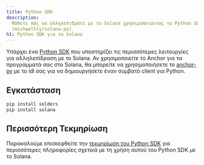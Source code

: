 ```yaml
---
title: Python SDK
description:
  Μάθετε πώς να αλληλεπιδράτε με το Solana χρησιμοποιώντας το Python SDK
  (michaelhly/solana-py).
h1: Python SDK για το Solana
---
```


Υπάρχει ένα [Python SDK](https://github.com/michaelhly/solana-py) που
υποστηρίζει τις περισσότερες λειτουργίες για αλληλεπίδραση με το Solana. Αν
χρησιμοποιείτε το Anchor για τα προγράμματά σας στο Solana, θα μπορείτε να
χρησιμοποιήσετε το [anchor-py](https://github.com/kevinheavey/anchorpy) με το
idl σας για να δημιουργήσετε έναν συμβατό client για Python.

## Εγκατάσταση

```bash title="Terminal"
pip install solders
pip install solana
```

## Περισσότερη Τεκμηρίωση

Παρακαλούμε επισκεφθείτε την
[τεκμηρίωση του Python SDK](https://github.com/michaelhly/solana-py?tab=readme-ov-file#general-usage)
για περισσότερες πληροφορίες σχετικά με τη χρήση αυτού του Python SDK με το
Solana.
